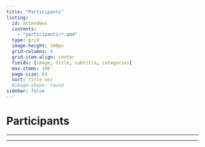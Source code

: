 ```yaml
---
title: "Participants"
listing:
  id: attendees
  contents:
    - "participants/*.qmd"
  type: grid
  image-height: 200px
  grid-columns: 4
  grid-item-align: center
  fields: [image, title, subtitle, categories]
  max-items: 100
  page-size: 64
  sort: title asc
  #image-shape: round
sidebar: false
---
```


# Participants


---

::: {#attendees}
:::

---

